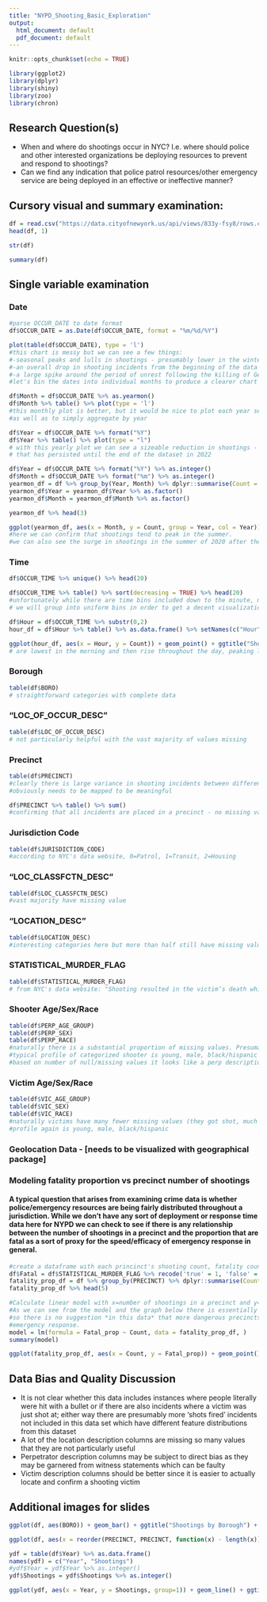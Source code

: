 ```yaml
---
title: "NYPD_Shooting_Basic_Exploration"
output:
  html_document: default
  pdf_document: default
---
```


```r
knitr::opts_chunk$set(echo = TRUE)
```

```r
library(ggplot2)
library(dplyr)
library(shiny)
library(zoo)
library(chron)
```

## Research Question(s)
* When and where do shootings occur in NYC? I.e. where should police and other interested organizations be deploying resources to prevent and respond to shootings?
* Can we find any indication that police patrol resources/other emergency service are being deployed in an effective or ineffective manner?

## Cursory visual and summary examination:
```r
df = read.csv("https://data.cityofnewyork.us/api/views/833y-fsy8/rows.csv?accessType=DOWNLOAD")
head(df, 1)
```

```r
str(df)
```

```r
summary(df)
```

## Single variable examination

### Date

```r
#parse OCCUR_DATE to date format
df$OCCUR_DATE = as.Date(df$OCCUR_DATE, format = "%m/%d/%Y")

```

```r
plot(table(df$OCCUR_DATE), type = 'l')
#this chart is messy but we can see a few things:
#-seasonal peaks and lulls in shootings - presumably lower in the winter and higher in the summer
#-an overall drop in shooting incidents from the beginning of the data in 2006 until 2020
#-a large spike around the period of unrest following the killing of George Floyd with overall levels somewhat elevated compared to the previous few years
#let's bin the dates into individual months to produce a clearer chart
```
```r
df$Month = df$OCCUR_DATE %>% as.yearmon()
df$Month %>% table() %>% plot(type = 'l')
#this monthly plot is better, but it would be nice to plot each year separately and have the x-axis be yearless months
#as well as to simply aggregate by year
```

```r
df$Year = df$OCCUR_DATE %>% format("%Y")
df$Year %>% table() %>% plot(type = "l")
# with this yearly plot we can see a sizeable reduction in shootings - almost 50% over about 10 years, before a large spike in 2020
# that has persisted until the end of the dataset in 2022
```

```r
df$Year = df$OCCUR_DATE %>% format("%Y") %>% as.integer()
df$Month = df$OCCUR_DATE %>% format("%m") %>% as.integer()
yearmon_df = df %>% group_by(Year, Month) %>% dplyr::summarise(Count = n()) %>% as.data.frame()
yearmon_df$Year = yearmon_df$Year %>% as.factor()
yearmon_df$Month = yearmon_df$Month %>% as.factor()


```
```r
yearmon_df %>% head(3)
```

```r
ggplot(yearmon_df, aes(x = Month, y = Count, group = Year, col = Year)) + geom_line() + ggtitle("Shootings by Month and Year") + ylab("Shootings")
#here we can confirm that shootings tend to peak in the summer.
#we can also see the surge in shootings in the summer of 2020 after the killing of George Floyd
```

### Time

```r
df$OCCUR_TIME %>% unique() %>% head(20)
```

```r
df$OCCUR_TIME %>% table() %>% sort(decreasing = TRUE) %>% head(20)
#unfortunately while there are time bins included down to the minute, many have been apparently categorized to the nearest 5 minutes or even 30 minutes. 
# we will group into uniform bins in order to get a decent visualization of the time distribution
```

```r
df$Hour = df$OCCUR_TIME %>% substr(0,2)
hour_df = df$Hour %>% table() %>% as.data.frame() %>% setNames(c("Hour", "Count"))


```
```r
ggplot(hour_df, aes(x = Hour, y = Count)) + geom_point() + ggtitle("Shootings by Time of Day") + ylab("Shootings")
# are lowest in the morning and then rise throughout the day, peaking late at night
```

### Borough

```r
table(df$BORO)
# straightforward categories with complete data
```

### "LOC_OF_OCCUR_DESC"

```r
table(df$LOC_OF_OCCUR_DESC)
# not particularly helpful with the vast majority of values missing
```

### Precinct
```r
table(df$PRECINCT)
#clearly there is large variance in shooting incidents between different precincts. Some have none while others have had more than 1000 in the dataset
#obviously needs to be mapped to be meaningful
```
```r
df$PRECINCT %>% table() %>% sum()
#confirming that all incidents are placed in a precinct - no missing values
```

### Jurisdiction Code

```r
table(df$JURISDICTION_CODE)
#according to NYC's data website, 0=Patrol, 1=Transit, 2=Housing
```

###  "LOC_CLASSFCTN_DESC"

```r
table(df$LOC_CLASSFCTN_DESC)
#vast majority have missing value
```

### "LOCATION_DESC"

```r
table(df$LOCATION_DESC)
#interesting categories here but more than half still have missing value
```

### STATISTICAL_MURDER_FLAG

```r
table(df$STATISTICAL_MURDER_FLAG)
# from NYC's data website: "Shooting resulted in the victim’s death which would be counted as a murder"
```

### Shooter Age/Sex/Race

```r
table(df$PERP_AGE_GROUP)
table(df$PERP_SEX)
table(df$PERP_RACE)
#naturally there is a substantial proportion of missing values. Presumably police can't necessarily even get good witness staments to go off of in many instances
#typical profile of categorized shooter is young, male, black/hispanic
#based on number of null/missing values it looks like a perp description (i.e. these columns in a single row) is generally either fully filled or fully blank
```

### Victim Age/Sex/Race

```r
table(df$VIC_AGE_GROUP)
table(df$VIC_SEX)
table(df$VIC_RACE)
#naturally victims have many fewer missing values (they got shot, much easier to find)
#profile again is young, male, black/hispanic
```

### Geolocation Data - [needs to be visualized with geographical package]

### Modeling fatality proportion vs precinct number of shootings
#### A typical question that arises from examining crime data is whether police/emergency resources are being fairly distributed throughout a jurisdiction. While we don't have any sort of deployment or response time data here for NYPD we can check to see if there is any relationship between the number of shootings in a precinct and the proportion that are fatal as a sort of proxy for the speed/efficacy of emergency response in general. 
```r
#create a dataframe with each princinct's shooting count, fatality count, and proportion of shootings that are fatal
df$Fatal = df$STATISTICAL_MURDER_FLAG %>% recode('true' = 1, 'false' = 0)
fatality_prop_df = df %>% group_by(PRECINCT) %>% dplyr::summarise(Count = n(), Fatalities = sum(Fatal), Fatal_prop = mean(Fatal))
fatality_prop_df %>% head(5)
```

```r
#Calculate linear model with x=number of shootings in a precinct and y=proportion of shootings that are fatal
#As we can see from the model and the graph below there is essentially no correlation,
#so there is no suggestion *in this data* that more dangerous precincts are experiencing a generally worse or better shooting 
#emergency response. 
model = lm(formula = Fatal_prop ~ Count, data = fatality_prop_df, )
summary(model)
```

```r
ggplot(fatality_prop_df, aes(x = Count, y = Fatal_prop)) + geom_point() + geom_smooth(method = 'lm', se = F) + ggtitle("Fatality Proportion by Precinct # of Shootings") 

```


## Data Bias and Quality Discussion 
* It is not clear whether this data includes instances where people literally were hit with a bullet or if there are also incidents where a victim was just shot at; either way there are presumably more 'shots fired' incidents not included in this data set which have different feature distributions from this dataset
* A lot of the location description columns are missing so many values that they are not particularly useful
* Perpetrator description columns may be subject to direct bias as they may be garnered from witness statements which can be faulty
* Victim description columns should be better since it is easier to actually locate and confirm a shooting victim



## Additional images for slides


```r
ggplot(df, aes(BORO)) + geom_bar() + ggtitle("Shootings by Borough") + xlab("Borough") + ylab("Shootings")
```

```r
ggplot(df, aes(x = reorder(PRECINCT, PRECINCT, function(x) - length(x)))) + geom_bar() + ggtitle("Shootings by Precinct") + xlab("Precinct") + ylab("Shootings")
```

```r
ydf = table(df$Year) %>% as.data.frame() 
names(ydf) = c("Year", "Shootings")
#ydf$Year = ydf$Year %>% as.integer()
ydf$Shootings = ydf$Shootings %>% as.integer()
```

```r
ggplot(ydf, aes(x = Year, y = Shootings, group=1)) + geom_line() + ggtitle("Shootings by Year") + expand_limits(y = 0)
```